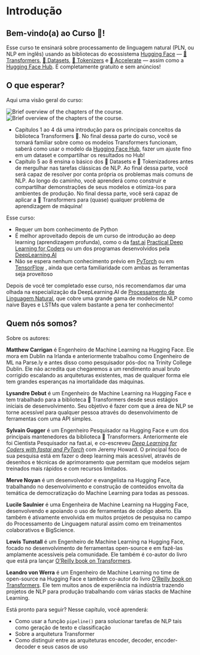 # Introdução

<CourseFloatingBanner
    chapter={1}
    classNames="absolute z-10 right-0 top-0"
/>

## Bem-vindo(a) ao Curso 🤗!

<Youtube id="00GKzGyWFEs" />

Esse curso te ensinará sobre processamento de linguagem natural (PLN, ou NLP em inglês) usando as bibliotecas do ecossistema [Hugging Face](https://huggingface.co/) — [🤗 Transformers](https://github.com/huggingface/transformers), [🤗 Datasets](https://github.com/huggingface/datasets), [🤗 Tokenizers](https://github.com/huggingface/tokenizers) e [🤗 Accelerate](https://github.com/huggingface/accelerate) — assim como a [Hugging Face Hub](https://huggingface.co/models). É completamente gratuito e sem anúncios!


## O que esperar?

Aqui uma visão geral do curso:

<div class="flex justify-center">
<img class="block dark:hidden" src="https://huggingface.co/datasets/huggingface-course/documentation-images/resolve/main/en/chapter1/summary.svg" alt="Brief overview of the chapters of the course.">
<img class="hidden dark:block" src="https://huggingface.co/datasets/huggingface-course/documentation-images/resolve/main/en/chapter1/summary-dark.svg" alt="Brief overview of the chapters of the course.">
</div>

- Capítulos 1 ao 4 dá uma introdução para os principais conceitos da biblioteca Transformers 🤗. No final dessa parte do curso, você se tornará familiar sobre como os modelos Transformers funcionam, saberá como usar o modelo da [Hugging Face Hub](https://huggingface.co/models), fazer um ajuste fino em um dataset e compartilhar os resultados no Hub!
- Capítulo 5 ao 8 ensina o básico dos 🤗 Datasets e 🤗 Tokenizadores antes de mergulhar nas tarefas clássicas de NLP. Ao final dessa parte, você será capaz de resolver por conta própria os problemas mais comuns de NLP. Ao longo do caminho, você aprenderá como construir e compartilhar demonstrações de seus modelos e otimiza-los para ambientes de produção. No final dessa parte, você será capaz de aplicar a 🤗 Transformers para (quase) qualquer problema de aprendizagem de máquina!

Esse curso:
* Requer um bom conhecimento de Python
* É melhor aproveitado depois de um curso de introdução ao deep learning (aprendizagem profunda), como o da [fast.ai](https://www.fast.ai/) [Practical Deep Learning for Coders](https://course.fast.ai/)  ou um dos programas desenvolvidos pela [DeepLearning.AI](https://www.deeplearning.ai/)
* Não se espera nenhum conhecimento prévio em [PyTorch](https://pytorch.org/)  ou em [TensorFlow](https://www.tensorflow.org/) , ainda que certa familiaridade com ambas as ferramentas seja proveitoso

Depois de você ter completado esse curso, nós recomendamos dar uma olhada na especialização da DeepLearning.AI de [Processamento de Linguagem Natural](https://www.coursera.org/specializations/natural-language-processing?utm_source=deeplearning-ai&utm_medium=institutions&utm_campaign=20211011-nlp-2-hugging_face-page-nlp-refresh), que cobre uma grande gama de modelos de NLP como naive Bayes e LSTMs que valem bastante a pena ter conhecimento!

## Quem nós somos?

Sobre os autores:

**Matthew Carrigan** é Engenheiro de Machine Learning na Hugging Face. Ele mora em Dublin na Irlanda e anteriormente trabalhou como Engenheiro de ML na Parse.ly e antes disso como pesquisador pós-doc na Trinity College Dublin. Ele não acredita que chegaremos a um rendimento anual bruto corrigido escalando as arquiteturas existentes, mas de qualquer forma ele tem grandes esperanças na imortalidade das máquinas.

**Lysandre Debut** é um Engenheiro de Machine Learning na Hugging Face e tem trabalhado para a biblioteca 🤗 Transformers desde seus estágios iniciais de desenvolvimento. Seu objetivo é fazer com que a área de NLP se torne acessível para qualquer pessoa através do desenvolvimento de ferramentas com uma API simples.

**Sylvain Gugger** é um Engenheiro Pesquisador na Hugging Face e um dos principais mantenedores da biblioteca 🤗 Transformers. Anteriormente ele foi Cientista Pesquisador na fast.ai, e co-escreveu _[Deep Learning for Coders with fastai and PyTorch](https://learning.oreilly.com/library/view/deep-learning-for/9781492045519/)_ com Jeremy Howard. O principal foco de sua pesquisa está em fazer o deep learning mais acessível, através de desenhos e técnicas de aprimoramento que permitam que modelos sejam treinados mais rápidos e com recursos limitados.

**Merve Noyan** é um desenvolvedor e evangelista na Hugging Face, trabalhando no desenvolvimento e construção de conteúdos envolta da temática de democratização do Machine Learning para todas as pessoas.

**Lucile Saulnier** é uma Engenheira de Machine Learning na Hugging Face, desenvolvendo e apoiando o uso de ferramentas de código aberto. Ela também é ativamente envolvida em muitos projetos de pesquisa no campo do Processamento de Linguagem natural assim como em treinamentos colaborativos e BigScience.

**Lewis Tunstall**  é um Engenheiro de Machine Learning na Hugging Face, focado no desenvolvimento de ferramentas open-source e em fazê-las amplamente acessíveis pela comunidade. Ele também é co-autor do livro que está pra lançar [O’Reilly book on Transformers](https://www.oreilly.com/library/view/natural-language-processing/9781098136789/).

**Leandro von Werra**  é um Engenheiro de Machine Learning no time de open-source na Hugging Face e também co-autor do livro [O’Reilly book on Transformers](https://www.oreilly.com/library/view/natural-language-processing/9781098136789/). Ele tem muitos anos de experiência na indústria trazendo projetos de NLP para produção trabalhando com várias stacks de Machine Learning.

Está pronto para seguir? Nesse capítulo, você aprenderá:
* Como usar a função `pipeline()`  para solucionar tarefas de NLP tais como geração de texto e classificação
* Sobre a arquitetura Transformer
* Como distinguir entre as arquiteturas encoder, decoder, encoder-decoder e seus casos de uso
